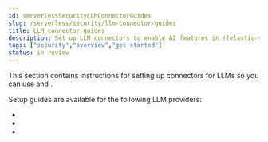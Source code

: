 ```yaml
---
id: serverlessSecurityLLMConnectorGuides
slug: /serverless/security/llm-connector-guides
title: LLM connector guides
description: Set up LLM connectors to enable AI features in ((elastic-sec))
tags: ["security","overview","get-started"]
status: in review
---
```


This section contains instructions for setting up connectors for LLMs so you can use <DocLink id="serverlessSecurityAIAssistant" text="Elastic AI Assistant"/> and <DocLink id="attackDiscovery" text="Attack discovery"/>. 

Setup guides are available for the following LLM providers:

* <DocLink id="serverlessSecurityConnectAzureOpenAI" text="Azure OpenAI"/>
* <DocLink id="serverlessSecurityConnectBedrock" text="Amazon Bedrock"/>
* <DocLink id="serverlessSecurityConnectOpenAI" text="OpenAI"/>
